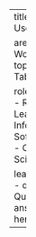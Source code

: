 ---
title: Real World Use Cases

area:
  name: Working with Data
topic:
  name: Tabular Analysis

roles:
  - Investigator
  - Research Leaders
  - Informaticist
  - Software Engineer
  - Clinician Scientist/Trainee

learning_objectives:
  - question: Question here
    answer: Answer here
---